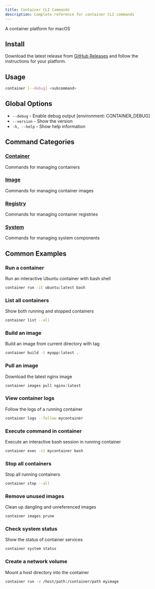 ```yaml
---
title: Container CLI Commands
description: Complete reference for container CLI commands
---
```


A container platform for macOS

## Install

Download the latest release from [GitHub Releases](https://github.com/apple/container/releases) and follow the instructions for your platform.

## Usage

```bash
container [--debug] <subcommand>
```

## Global Options

- `--debug` - Enable debug output [environment: CONTAINER_DEBUG]
- `--version` - Show the version
- `-h, --help` - Show help information

## Command Categories

### [Container](/commands/container)

Commands for managing containers

### [Image](/commands/image)

Commands for managing container images

### [Registry](/commands/registry)

Commands for managing container registries

### [System](/commands/system)

Commands for managing system components

## Common Examples

### Run a container

Run an interactive Ubuntu container with bash shell

```bash
container run -it ubuntu:latest bash
```

### List all containers

Show both running and stopped containers

```bash
container list --all
```

### Build an image

Build an image from current directory with tag

```bash
container build -t myapp:latest .
```

### Pull an image

Download the latest nginx image

```bash
container images pull nginx:latest
```

### View container logs

Follow the logs of a running container

```bash
container logs --follow mycontainer
```

### Execute command in container

Execute an interactive bash session in running container

```bash
container exec -it mycontainer bash
```

### Stop all containers

Stop all running containers

```bash
container stop --all
```

### Remove unused images

Clean up dangling and unreferenced images

```bash
container images prune
```

### Check system status

Show the status of container services

```bash
container system status
```

### Create a network volume

Mount a host directory into the container

```bash
container run -v /host/path:/container/path myimage
```
